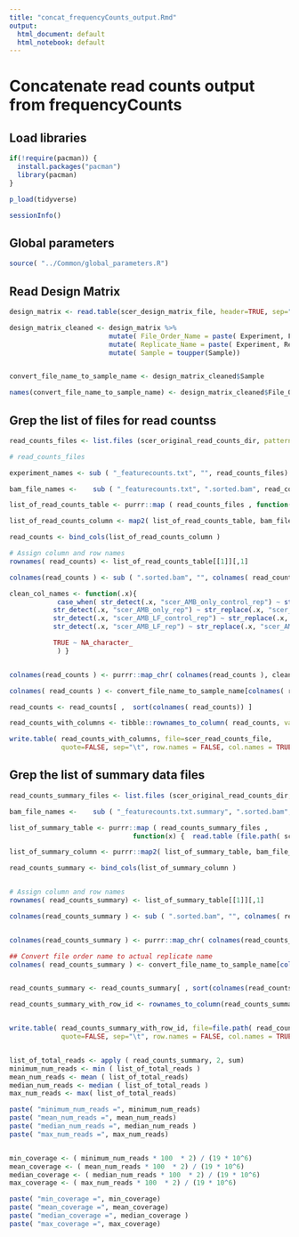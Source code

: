 ```yaml
---
title: "concat_frequencyCounts_output.Rmd"
output:
  html_document: default
  html_notebook: default
---
```

# Concatenate read counts output from frequencyCounts

## Load libraries

```r

if(!require(pacman)) {
  install.packages("pacman")
  library(pacman)
}

p_load(tidyverse)

sessionInfo()
```

## Global parameters
```r

source( "../Common/global_parameters.R")

```

## Read Design Matrix
```r

design_matrix <- read.table(scer_design_matrix_file, header=TRUE, sep="\t", stringsAsFactors = TRUE)

design_matrix_cleaned <- design_matrix %>%
                         mutate( File_Order_Name = paste( Experiment, File_Order, sep="_") )  %>%
                         mutate( Replicate_Name = paste( Experiment, Replicate, sep="_") ) %>%
                         mutate( Sample = toupper(Sample))


convert_file_name_to_sample_name <- design_matrix_cleaned$Sample

names(convert_file_name_to_sample_name) <- design_matrix_cleaned$File_Order_Name


```


## Grep the list of files for read countss
```r
read_counts_files <- list.files (scer_original_read_counts_dir, pattern="_featurecounts.txt$" )

# read_counts_files

experiment_names <- sub ( "_featurecounts.txt", "", read_counts_files)

bam_file_names <-    sub ( "_featurecounts.txt", ".sorted.bam", read_counts_files) 

list_of_read_counts_table <- purrr::map ( read_counts_files , function(x) {  read.table (file.path( scer_original_read_counts_dir, x ), header=TRUE)}  )

list_of_read_counts_column <- map2( list_of_read_counts_table, bam_file_names , function(x, y) { x[y]  })

read_counts <- bind_cols(list_of_read_counts_column )

# Assign column and row names
rownames( read_counts) <- list_of_read_counts_table[[1]][,1] 

colnames(read_counts ) <- sub ( ".sorted.bam", "", colnames( read_counts) )

clean_col_names <- function(.x){ 
            case_when( str_detect(.x, "scer_AMB_only_control_rep") ~ str_replace(.x, "scer_AMB_only_control_rep", "CA_"),
           str_detect(.x, "scer_AMB_only_rep") ~ str_replace(.x, "scer_AMB_only_rep", "A_"),
           str_detect(.x, "scer_AMB_LF_control_rep") ~ str_replace(.x, "scer_AMB_LF_control_rep", "CAL_"),
           str_detect(.x, "scer_AMB_LF_rep") ~ str_replace(.x, "scer_AMB_LF_rep", "AL_"),

           TRUE ~ NA_character_
            ) }


colnames(read_counts ) <- purrr::map_chr( colnames(read_counts ), clean_col_names)

colnames( read_counts ) <- convert_file_name_to_sample_name[colnames( read_counts ) ]

read_counts <- read_counts[ ,  sort(colnames( read_counts)) ]

read_counts_with_columns <- tibble::rownames_to_column( read_counts, var="orf_id")

write.table( read_counts_with_columns, file=scer_read_counts_file, 
			 quote=FALSE, sep="\t", row.names = FALSE, col.names = TRUE)


```

## Grep the list of summary data files 

```r

read_counts_summary_files <- list.files (scer_original_read_counts_dir, pattern="_featurecounts.txt.summary$" )

bam_file_names <-    sub ( "_featurecounts.txt.summary", ".sorted.bam", read_counts_summary_files) 

list_of_summary_table <- purrr::map ( read_counts_summary_files , 
                               function(x) {  read.table (file.path( scer_original_read_counts_dir, x ), header=TRUE)}  )

list_of_summary_column <- purrr::map2( list_of_summary_table, bam_file_names , function(x, y) { x[y]  })

read_counts_summary <- bind_cols(list_of_summary_column )


# Assign column and row names
rownames( read_counts_summary) <- list_of_summary_table[[1]][,1] 

colnames(read_counts_summary ) <- sub ( ".sorted.bam", "", colnames( read_counts_summary) )


colnames(read_counts_summary ) <- purrr::map_chr( colnames(read_counts_summary ), clean_col_names)

## Convert file order name to actual replicate name
colnames( read_counts_summary ) <- convert_file_name_to_sample_name[colnames( read_counts_summary ) ]


read_counts_summary <- read_counts_summary[ , sort(colnames(read_counts_summary)) ]

read_counts_summary_with_row_id <- rownames_to_column(read_counts_summary, var="Category")


write.table( read_counts_summary_with_row_id, file=file.path( read_counts_directory, "scer/scer_synergy_read_counts_summary_concat.txt" ), 
			 quote=FALSE, sep="\t", row.names = FALSE, col.names = TRUE)


list_of_total_reads <- apply ( read_counts_summary, 2, sum)
minimum_num_reads <- min ( list_of_total_reads )
mean_num_reads <- mean ( list_of_total_reads)
median_num_reads <- median ( list_of_total_reads )
max_num_reads <- max( list_of_total_reads)

paste( "minimum_num_reads =", minimum_num_reads) 
paste( "mean_num_reads =", mean_num_reads) 
paste( "median_num_reads =", median_num_reads ) 
paste( "max_num_reads =", max_num_reads) 


min_coverage <- ( minimum_num_reads * 100  * 2) / (19 * 10^6)
mean_coverage <- ( mean_num_reads * 100  * 2) / (19 * 10^6)
median_coverage <- ( median_num_reads * 100  * 2) / (19 * 10^6)
max_coverage <- ( max_num_reads * 100  * 2) / (19 * 10^6)

paste( "min_coverage =", min_coverage) 
paste( "mean_coverage =", mean_coverage) 
paste( "median_coverage =", median_coverage ) 
paste( "max_coverage =", max_coverage) 

```


